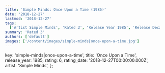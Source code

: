```yaml
---
title: 'Simple Minds: Once Upon a Time (1985)'
date: '2018-12-27'
lastmod: '2018-12-27'
tags:
  ['Artist Simple Minds', 'Rated 3', 'Release Year 1985', 'Release Decade 1980']
summary: 'Rated 3'
authors: ['default']
images: ['/content/images/simple-minds|once-upon-a-time.jpg']
---
```


  key: 'simple-minds|once-upon-a-time',
  title: 'Once Upon a Time',
  release_year: 1985,
  rating: 6,
  rating_date: '2018-12-27T00:00:00.000Z',
  artist: 'Simple Minds',
};

<MusicRating data={data} />
